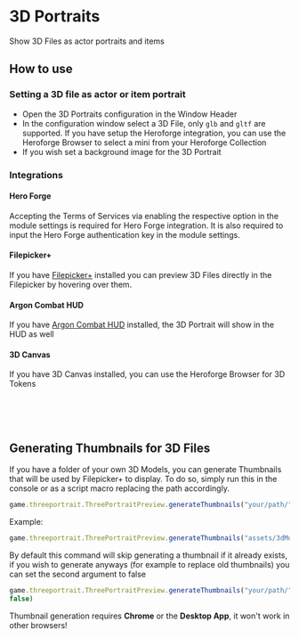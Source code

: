 
<ImageButBetter
  src='/images/3D-Portraits/3dpheader.png'
  alt='Global 3D Canvas Settings'
  width={2000}
  height={2000}
  className={styles.wikiimage}
/>

# 3D Portraits

Show 3D Files as actor portraits and items

## How to use

<ImageButBetter
  src='/images/3D-Portraits/3dpconfig.png'
  alt='Portraits Configuration Window'
  width={2000}
  height={2000}
  className={styles.wikiimage}
/>

### Setting a 3D file as actor or item portrait

- Open the 3D Portraits configuration in the Window Header
- In the configuration window select a 3D File, only `glb` and `gltf`
  are supported. If you have setup the Heroforge integration, you can
  use the Heroforge Browser to select a mini from your Heroforge
  Collection
- If you wish set a background image for the 3D Portrait

<ImageButBetter
  src='/images/3D-Portraits/3dpfilepickerplus.png'
  alt='Filepicker+ integration'
  width={2000}
  height={2000}
  className={styles.wikiimage}
/>
  
### Integrations

#### Hero Forge

Accepting the Terms of Services via enabling the respective option in
the module settings is required for Hero Forge integration. It is also
required to input the Hero Forge authentication key in the module
settings.

#### Filepicker+
<ImageButBetter
  src='/images/3D-Portraits/3dpargon.png'
  alt='Argon integration'
  width={2000}
  height={2000}
  className={styles.wikiimage}
/>

If you have [Filepicker+](../premium/filepicker-plus) installed you can preview 3D Files directly in
the Filepicker by hovering over them.

#### Argon Combat HUD


If you have [Argon Combat HUD](../free/enhancedcombathud) installed, the 3D Portrait will show in the
HUD as well

#### 3D Canvas
<ImageButBetter
  src='/images/3D-Portraits/3dp3dc.png'
  alt='3D Canvas integration'
  width={2000}
  height={2000}
  className={styles.wikiimage}
/>

If you have 3D Canvas installed, you can use the Heroforge Browser for
3D Tokens

<br/>
<br/>
<br/>

## Generating Thumbnails for 3D Files


If you have a folder of your own 3D Models, you can generate Thumbnails
that will be used by Filepicker+ to display. To do so, simply run this
in the console or as a script macro replacing the path accordingly.

```js copy 
game.threeportrait.ThreePortraitPreview.generateThumbnails("your/path/")
```

Example:

```js copy
game.threeportrait.ThreePortraitPreview.generateThumbnails("assets/3dModels")
```

By default this command will skip generating a thumbnail if it already
exists, if you wish to generate anyways (for example to replace old
thumbnails) you can set the second argument to false

```js copy
game.threeportrait.ThreePortraitPreview.generateThumbnails("your/path/",
false)
```

Thumbnail generation requires **Chrome** or the **Desktop App**, it won't
work in other browsers\!

